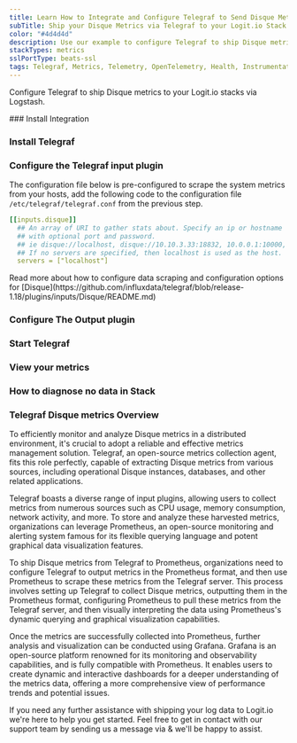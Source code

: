 ```yaml
---
title: Learn How to Integrate and Configure Telegraf to Send Disque Metrics
subTitle: Ship your Disque Metrics via Telegraf to your Logit.io Stack
color: "#4d4d4d"
description: Use our example to configure Telegraf to ship Disque metrics to your Logit.io stacks. Configure Telegraf to send Disque metrics to Logstash or Elastic.
stackTypes: metrics
sslPortType: beats-ssl
tags: Telegraf, Metrics, Telemetry, OpenTelemetry, Health, Instrumentation, Disque, Prometheus, In-Memory Database
---
```


Configure Telegraf to ship Disque metrics to your Logit.io stacks via Logstash.

<Steps>
  ### Install Integration
  <InstallIntegration/>

  ### Install Telegraf

  <InstallTelegraf />

  ### Configure the Telegraf input plugin

  The configuration file below is pre-configured to scrape the system metrics from your hosts, add the following code to the configuration file `/etc/telegraf/telegraf.conf` from the previous step.

  ```yaml copy
  [[inputs.disque]]  
    ## An array of URI to gather stats about. Specify an ip or hostname
    ## with optional port and password.
    ## ie disque://localhost, disque://10.10.3.33:18832, 10.0.0.1:10000, etc.
    ## If no servers are specified, then localhost is used as the host.
    servers = ["localhost"]
  ```

  <Callout type="info">
    Read more about how to configure data scraping and configuration options for [Disque](https://github.com/influxdata/telegraf/blob/release-1.18/plugins/inputs/Disque/README.md)
  </Callout>

  ### Configure The Output plugin

  <TelegrafOutputPlugin />

  ### Start Telegraf

  <StartTelegraf />

  ### View your metrics
  <LaunchStack source="Disque_Metrics_via_Telegraf" utmMedium="metrics" utmCampaign="telegraf-Disque-metrics" />

  ### How to diagnose no data in Stack

  <DiagnoseNoData />

</Steps>

### Telegraf Disque metrics Overview

To efficiently monitor and analyze Disque metrics in a distributed environment, it's crucial to adopt a reliable and effective metrics management 
solution. Telegraf, an open-source metrics collection agent, fits this role perfectly, capable of extracting Disque metrics from various sources, 
including operational Disque instances, databases, and other related applications.

Telegraf boasts a diverse range of input plugins, allowing users to collect metrics from numerous sources such as CPU usage, memory consumption, 
network activity, and more. To store and analyze these harvested metrics, organizations can leverage Prometheus, an open-source monitoring and 
alerting system famous for its flexible querying language and potent graphical data visualization features.

To ship Disque metrics from Telegraf to Prometheus, organizations need to configure Telegraf to output metrics in the Prometheus format, and then 
use Prometheus to scrape these metrics from the Telegraf server. This process involves setting up Telegraf to collect Disque metrics, outputting 
them in the Prometheus format, configuring Prometheus to pull these metrics from the Telegraf server, and then visually interpreting the data 
using Prometheus's dynamic querying and graphical visualization capabilities.

Once the metrics are successfully collected into Prometheus, further analysis and visualization can be conducted using Grafana. Grafana is an 
open-source platform renowned for its monitoring and observability capabilities, and is fully compatible with Prometheus. It enables users to 
create dynamic and interactive dashboards for a deeper understanding of the metrics data, offering a more comprehensive view of performance trends 
and potential issues.

If you need any further assistance with shipping your log data to Logit.io we're here to help you get started. Feel free to get in contact with 
our support team by sending us a message via <IntercomButton text="live chat" /> & we'll be happy to assist.
